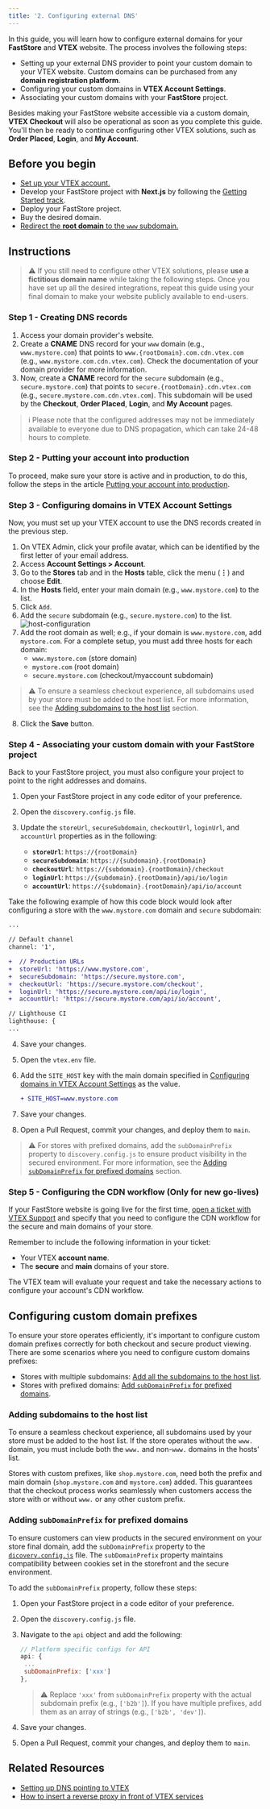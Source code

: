```yaml
---
title: '2. Configuring external DNS'
---
```


In this guide, you will learn how to configure external domains for your **FastStore** and **VTEX** website. The process involves the following steps:

   - Setting up your external DNS provider to point your custom domain to your VTEX website. Custom domains can be purchased from any **domain registration platform**.
   - Configuring your custom domains in **VTEX Account Settings**.
   - Associating your custom domains with your **FastStore** project.

Besides making your FastStore website accessible via a custom domain, **VTEX Checkout** will also be operational as soon as you complete this guide. You'll then be ready to continue configuring other VTEX solutions, such as **Order Placed**, **Login**, and **My Account**.

## Before you begin

   - [Set up your VTEX account.](https://developers.vtex.com/docs/guides/faststore/go-live-1-setting-up-vtex-account-for-faststore)
   - Develop your FastStore project with **Next.js** by following the [Getting Started track](https://developers.vtex.com/docs/guides/faststore/getting-started-overview).
   - Deploy your FastStore project.
   - Buy the desired domain.
   - [Redirect the **root domain** to the `www` subdomain.](https://help.vtex.com/en/tutorial/configuring-access-without-www--tutorials_4278#root-domain-redirect-without-www)

## Instructions

> ⚠️ If you still need to configure other VTEX solutions, please **use a fictitious domain name** while taking the following steps. Once you have set up all the desired integrations, repeat this guide using your final domain to make your website publicly available to end-users.

### Step 1 - Creating DNS records

1. Access your domain provider's website.
2. Create a **CNAME** DNS record for your `www` domain (e.g., `www.mystore.com`) that points to `www.{rootDomain}.com.cdn.vtex.com` (e.g., `www.mystore.com.cdn.vtex.com`). Check the documentation of your domain provider for more information.
3. Now, create a **CNAME** record for the `secure` subdomain (e.g., `secure.mystore.com`) that points to `secure.{rootDomain}.cdn.vtex.com` (e.g., `secure.mystore.com.cdn.vtex.com`). This subdomain will be used by the **Checkout**, **Order Placed**, **Login**, and **My Account** pages.

> ℹ️ Please note that the configured addresses may not be immediately available to everyone due to DNS propagation, which can take 24-48 hours to complete.

### Step 2 - Putting your account into production

To proceed, make sure your store is active and in production, to do this, follow the steps in the article [Putting your account into production](https://help.vtex.com/en/tracks/go-live-your-store--4Ns5FxIiksmjsdX2yOTduM/7wFsbWgN4rnZsbjhv8IItX#putting-your-account-into-production).

### Step 3 - Configuring domains in VTEX Account Settings

Now, you must set up your VTEX account to use the DNS records created in the previous step.

1. On VTEX Admin, click your profile avatar, which can be identified by the first letter of your email address.
2. Access **Account Settings > Account**.
3. Go to the **Stores** tab and in the **Hosts** table, click the menu (**⋮**) and choose **Edit**.
4. In the **Hosts** field, enter your main domain (e.g., `www.mystore.com`) to the list.
5. Click `Add`.
6. Add the `secure` subdomain (e.g., `secure.mystore.com`) to the list.
   ![host-configuration](https://vtexhelp.vtexassets.com/assets/docs/src/account-settings-new___2e13bee3041e8505922a737b94652ca6.png)
7. Add the root domain as well; e.g., if your domain is `www.mystore.com`, add `mystore.com`. For a complete setup, you must add three hosts for each domain:
   - `www.mystore.com`  (store domain)
   - `mystore.com` (root domain)
   - `secure.mystore.com` (checkout/myaccount subdomain)

> ⚠️ To ensure a seamless checkout experience, all subdomains used by your store must be added to the host list. For more information, see the [Adding subdomains to the host list](#adding-subdomains-to-the-host-list) section.

8. Click the **Save** button.

### Step 4 - Associating your custom domain with your FastStore project

Back to your FastStore project, you must also configure your project to point to the right addresses and domains.

1. Open your FastStore project in any code editor of your preference.
2. Open the `discovery.config.js` file.
3. Update the `storeUrl`, `secureSubdomain`, `checkoutUrl`, `loginUrl`, and `accountUrl` properties as in the following:

   - **`storeUrl`**: `https://{rootDomain}`
   - **`secureSubdomain`**: `https://{subdomain}.{rootDomain}`
   - **`checkoutUrl`**: `https://{subdomain}.{rootDomain}/checkout`
   - **`loginUrl`**: `https://{subdomain}.{rootDomain}/api/io/login`
   - **`accountUrl`**: `https://{subdomain}.{rootDomain}/api/io/account`

Take the following example of how this code block would look after configuring a store with the `www.mystore.com` domain and `secure` subdomain:

   ```diff /discovery.config.js
   ...
   
   // Default channel
   channel: '1',
   
   +  // Production URLs
   +  storeUrl: 'https://www.mystore.com',
   +  secureSubdomain: 'https://secure.mystore.com',
   +  checkoutUrl: 'https://secure.mystore.com/checkout',
   +  loginUrl: 'https://secure.mystore.com/api/io/login',
   +  accountUrl: 'https://secure.mystore.com/api/io/account',
   
   // Lighthouse CI
   lighthouse: {
   ...
   ```

4. Save your changes.
5. Open the `vtex.env` file.
6. Add the `SITE_HOST` key with the main domain specified in [Configuring domains in VTEX Account Settings](https://developers.vtex.com/docs/guides/faststore/go-live-2-configuring-external-dns#step-2---configuring-domains-in-vtex-account-management) as the value.

   ```diff /vtex.env
   + SITE_HOST=www.mystore.com
   ```

7. Save your changes.
8. Open a Pull Request, commit your changes, and deploy them to `main`.

> ⚠️ For stores with prefixed domains, add the `subDomainPrefix` property to `discovery.config.js` to ensure product visibility in the secured environment. For more information, see the [Adding `subDomainPrefix` for prefixed domains](#adding-subDomainPrefix-for-prefixed-domains) section. 

### Step 5 - Configuring the CDN workflow (Only for new go-lives)

If your FastStore website is going live for the first time, [open a ticket with VTEX Support](https://help.vtex.com/en/support) and specify that you need to configure the CDN workflow for the secure and main domains of your store.

Remember to include the following information in your ticket:

   - Your VTEX **account name**.
   - The **secure** and **main** domains of your store.

The VTEX team will evaluate your request and take the necessary actions to configure your account's CDN workflow.

## Configuring custom domain prefixes

To ensure your store operates efficiently, it's important to configure custom domain prefixes correctly for both checkout and secure product viewing. There are some scenarios where you need to configure custom domains prefixes:

- Stores with multiple subdomains: [Add all the subdomains to the host list](#adding-subdomains-to-the-host-list).
- Stores with prefixed domains: [Add `subDomainPrefix` for prefixed domains](#adding-subDomainPrefix-for-prefixed-domains).

### Adding subdomains to the host list

To ensure a seamless checkout experience, all subdomains used by your store must be added to the host list. If the store operates without the `www.` domain, you must include both the `www.` and non-`www.` domains in the hosts' list. 

Stores with custom prefixes, like `shop.mystore.com`, need both the prefix and main domain (`shop.mystore.com` and `mystore.com`) added. This guarantees that the checkout process works seamlessly when customers access the store with or without `www.` or any other custom prefix.

### Adding `subDomainPrefix` for prefixed domains

To ensure customers can view products in the secured environment on your store final domain, add the `subDomainPrefix` property to the [`dicovery.config.js`](https://developers.vtex.com/docs/guides/faststore/project-structure-overview#files) file. 
The `subDomainPrefix` property maintains compatibility between cookies set in the storefront and the secure environment.

To add the `subDomainPrefix` property, follow these steps:

1. Open your FastStore project in a code editor of your preference.
2. Open the `discovery.config.js` file.
3. Navigate to the `api` object and add the following:

   ```js
   // Platform specific configs for API
   api: {
    ...
    subDomainPrefix: ['xxx']
   },
   ```

   > ⚠ Replace `'xxx'` from `subDomainPrefix` property with the actual subdomain prefix (e.g., `['b2b']`). If you have multiple prefixes, add them as an array of strings (e.g., `['b2b', 'dev']`).

4. Save your changes.
5. Open a Pull Request, commit your changes, and deploy them to `main`.

## Related Resources

   - [Setting up DNS pointing to VTEX](https://help.vtex.com/tracks/go-live-your-store--4Ns5FxIiksmjsdX2yOTduM/12bQlMbJ68Ot0LIaO6Btkj#setting-up-dns-pointing)
   - [How to insert a reverse proxy in front of VTEX services](https://help.vtex.com/en/tutorial/how-to-insert-a-reverse-proxy-in-front-of-vtex-services)
